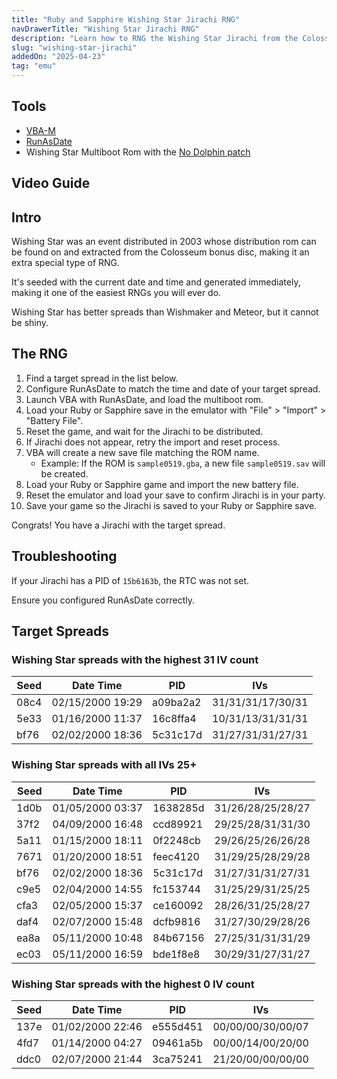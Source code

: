 ```yaml
---
title: "Ruby and Sapphire Wishing Star Jirachi RNG"
navDrawerTitle: "Wishing Star Jirachi RNG"
description: "Learn how to RNG the Wishing Star Jirachi from the Colosseum Bonus Disc in Ruby and Sapphire."
slug: "wishing-star-jirachi"
addedOn: "2025-04-23"
tag: "emu"
---
```


## Tools

- [VBA-M](https://github.com/visualboyadvance-m/visualboyadvance-m/releases/latest)
- [RunAsDate](https://www.nirsoft.net/utils/run_as_date.html)
- Wishing Star Multiboot Rom with the [No Dolphin patch](/no-dolphin-patch)

## Video Guide

<YouTubeVideo src="https://www.youtube.com/embed/bw2XLZzsfdU?si=LUD28rVsZBDUzn0m" />

## Intro

Wishing Star was an event distributed in 2003 whose distribution rom can be found on and extracted from the Colosseum bonus disc, making it an extra special type of RNG.

It's seeded with the current date and time and generated immediately, making it one of the easiest RNGs you will ever do.

Wishing Star has better spreads than Wishmaker and Meteor, but it cannot be shiny.

## The RNG

1. Find a target spread in the list below.
2. Configure RunAsDate to match the time and date of your target spread.
3. Launch VBA with RunAsDate, and load the multiboot rom.
4. Load your Ruby or Sapphire save in the emulator with "File" > "Import" > "Battery File".
5. Reset the game, and wait for the Jirachi to be distributed.
6. If Jirachi does not appear, retry the import and reset process.
7. VBA will create a new save file matching the ROM name.
   - Example: If the ROM is `sample0519.gba`, a new file `sample0519.sav` will be created.
8. Load your Ruby or Sapphire game and import the new battery file.
9. Reset the emulator and load your save to confirm Jirachi is in your party.
10. Save your game so the Jirachi is saved to your Ruby or Sapphire save.

Congrats! You have a Jirachi with the target spread.

## Troubleshooting

If your Jirachi has a PID of `15b6163b`, the RTC was not set.

Ensure you configured RunAsDate correctly.

## Target Spreads

### Wishing Star spreads with the highest 31 IV count

| Seed | Date Time        | PID      | IVs               |
| ---- | ---------------- | -------- | ----------------- |
| 08c4 | 02/15/2000 19:29 | a09ba2a2 | 31/31/31/17/30/31 |
| 5e33 | 01/16/2000 11:37 | 16c8ffa4 | 10/31/13/31/31/31 |
| bf76 | 02/02/2000 18:36 | 5c31c17d | 31/27/31/31/27/31 |

### Wishing Star spreads with all IVs 25+

| Seed | Date Time        | PID      | IVs               |
| ---- | ---------------- | -------- | ----------------- |
| 1d0b | 01/05/2000 03:37 | 1638285d | 31/26/28/25/28/27 |
| 37f2 | 04/09/2000 16:48 | ccd89921 | 29/25/28/31/31/30 |
| 5a11 | 01/15/2000 18:11 | 0f2248cb | 29/26/25/26/26/28 |
| 7671 | 01/20/2000 18:51 | feec4120 | 31/29/25/28/29/28 |
| bf76 | 02/02/2000 18:36 | 5c31c17d | 31/27/31/31/27/31 |
| c9e5 | 02/04/2000 14:55 | fc153744 | 31/25/29/31/25/25 |
| cfa3 | 02/05/2000 15:37 | ce160092 | 28/26/31/25/28/27 |
| daf4 | 02/07/2000 15:48 | dcfb9816 | 31/27/30/29/28/26 |
| ea8a | 05/11/2000 10:48 | 84b67156 | 27/25/31/31/31/29 |
| ec03 | 05/11/2000 16:59 | bde1f8e8 | 30/29/31/27/31/27 |

### Wishing Star spreads with the highest 0 IV count

| Seed | Date Time        | PID      | IVs               |
| ---- | ---------------- | -------- | ----------------- |
| 137e | 01/02/2000 22:46 | e555d451 | 00/00/00/30/00/07 |
| 4fd7 | 01/14/2000 04:27 | 09461a5b | 00/00/14/00/20/00 |
| ddc0 | 02/07/2000 21:44 | 3ca75241 | 21/20/00/00/00/00 |
